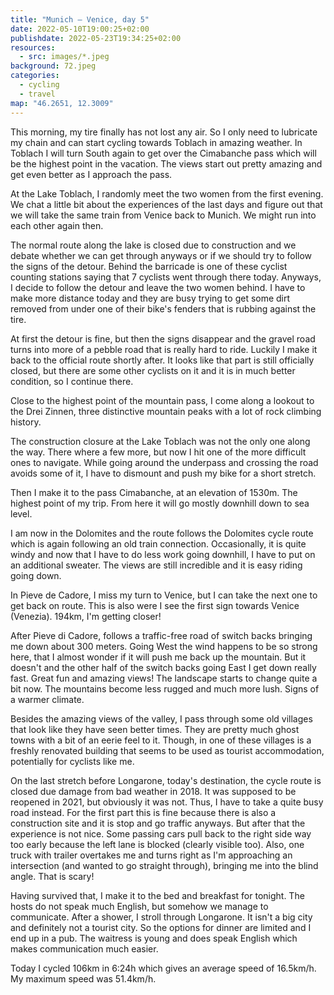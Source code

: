 ```yaml
---
title: "Munich — Venice, day 5"
date: 2022-05-10T19:00:25+02:00
publishdate: 2022-05-23T19:34:25+02:00
resources:
  - src: images/*.jpeg
background: 72.jpeg
categories:
  - cycling
  - travel
map: "46.2651, 12.3009"
---
```


This morning, my tire finally has not lost any air. So I only need to lubricate
my chain and can start cycling towards Toblach in amazing weather. In Toblach
I will turn South again to get over the Cimabanche pass which will be the
highest point in the vacation. The views start out pretty amazing and get even
better as I approach the pass.

<Gallery>
  <Rimg src="1.jpeg" alt="A lake that I pass." />
  <Rimg src="3.jpeg" alt="Cycling along a river." />
  <Rimg src="5.jpeg" alt="Approaching the dolomites." />
  <Rimg src="6.jpeg" alt="Approaching lake Toblach" />
</Gallery>

<Pano src="1.jpeg" alt="Approaching the dolomites." />

At the Lake Toblach, I randomly meet the two women from the first evening. We
chat a little bit about the experiences of the last days and figure out that we
will take the same train from Venice back to Munich. We might run into each other
again then.

<Pano src="2.jpeg" caption="Lake Toblach" />

The normal route along the lake is closed due to construction and we debate
whether we can get through anyways or if we should try to follow the signs of
the detour. Behind the barricade is one of these cyclist counting stations
saying that 7 cyclists went through there today. Anyways, I decide to follow the
detour and leave the two women behind. I have to make more distance today and
they are busy trying to get some dirt removed from under one of their bike's
fenders that is rubbing against the tire.

<Gallery>
  <Rimg src="8.jpeg" alt="Amazing view of the mountains." />
  <Rimg src="9.jpeg" alt="Impressive mountain walls." />
</Gallery>

At first the detour is fine, but then the signs disappear and the gravel road
turns into more of a pebble road that is really hard to ride. Luckily I make it
back to the official route shortly after. It looks like that part is still
officially closed, but there are some other cyclists on it and it is in much
better condition, so I continue there.

<Gallery>
  <Rimg src="11.jpeg" alt="Going up to Cimabanche." />
  <Rimg src="12.jpeg" alt="View of the dolomites." />
</Gallery>

Close to the highest point of the mountain pass, I come along a lookout to the
Drei Zinnen, three distinctive mountain peaks with a lot of rock climbing
history.

<Pano src="3.jpeg" caption="The Drei Zinnen." />

<Gallery>
  <Rimg src="17.jpeg" caption="The Drei Zinnen." />
  <Rimg src="21.jpeg" caption="The Drei Zinnen enlarged." />
</Gallery>

<Rimg src="20.jpeg" caption="And more impressive mountains in the Dolomites." />

<Pano src="4.jpeg" alt="Impressive mountains." />

The construction closure at the Lake Toblach was not the only one along the way.
There where a few more, but now I hit one of the more difficult ones to
navigate. While going around the underpass and crossing the road avoids some of
it, I have to dismount and push my bike for a short stretch.

<Gallery>
  <Rimg src="23.jpeg" caption="Dürrensee (Lago di Landro)" />
  <Rimg
    src="24.jpeg"
    caption="A random construction site blocking my way behind the underpass."
  />
</Gallery>

Then I make it to the pass Cimabanche, at an elevation of 1530m. The highest
point of my trip. From here it will go mostly downhill down to sea level.

<Gallery>
  <Rimg src="26.jpeg" caption="Almost at Cimabanche." />
  <Rimg src="27.jpeg" caption="Leaving South Tyrol and entering Venetia." />
</Gallery>

<Rimg src="28.jpeg" caption="Made it!" />

<Gallery>
  <Rimg src="30.jpeg" caption="Proof of the elevation." />
  <Rimg
    src="31.jpeg"
    caption="Cimabanche. It is possible to find older photographs of the sign on the Internet and you can see how the stickers accumulate over the last four years or so."
  />
</Gallery>

I am now in the Dolomites and the route follows the Dolomites cycle route which
is again following an old train connection. Occasionally, it is quite windy and
now that I have to do less work going downhill, I have to put on an additional
sweater. The views are still incredible and it is easy riding going down.

<Rimg src="32.jpeg" alt="The Dolomites cycle route." />

<Gallery>
  <Rimg src="33.jpeg" alt="Mountains" />
  <Rimg src="34.jpeg" caption="On the right is some sort of bunker." />
  <Rimg
    src="35.jpeg"
    caption="An old tunnel, the route went around, though (as the sign indicates)."
  />
  <Rimg src="37.jpeg" alt="A gorge." />
</Gallery>

<Rimg src="39.jpeg" caption="Once more some old station buildings." />

<Gallery>
  <Rimg src="40.jpeg" alt="Mountains and valley." />
  <Rimg src="41.jpeg" alt="Mountains." />
</Gallery>

<Pano src="6.jpeg" alt="Mountains." />

<Rimg
  src="42.jpeg"
  caption="In 1956, Cortian d'Ampezzo hosted the Olympic Winter Games. These are the ruins of the ski jumping platform (the landing area seems to have been converted to a soccer field)."
/>

<Gallery>
  <Rimg
    src="43.jpeg"
    caption="This path was not very comfortable to ride with a bicycle. Luckily it was only a very short stretch not much longer than twice of what you see here."
  />
  <Rimg
    src="45.jpeg"
    caption="Once more a closed cycle path forcing me to take the road."
  />
  <Rimg src="46.jpeg" alt="The valley." />
  <Rimg src="47.jpeg" alt="Mountains." />
  <Rimg
    src="50.jpeg"
    caption="An interesting bridge with this pyramidal structure."
  />
</Gallery>

<Rimg
  src="51.jpeg"
  caption="Occassionally, you find pink bicycles along this part of the route. This was probably the largest number in one spot"
/>

<Gallery>
  <Rimg src="52.jpeg" alt="Valley and mountains." />
  <Rimg src="53.jpeg" alt="Valley and mountains." />
  <Rimg src="56.jpeg" alt="Valley and mountains." />
</Gallery>

In Pieve de Cadore, I miss my turn to Venice, but I can take the next one to get
back on route. This is also were I see the first sign towards Venice (Venezia).
194km, I'm getting closer!

<Rimg src="57.jpeg" alt="Sign to Venice." />

After Pieve di Cadore, follows a traffic-free road of switch backs bringing me
down about 300 meters. Going West the wind happens to be so strong here, that
I almost wonder if it will push me back up the mountain. But it doesn't and the
other half of the switch backs going East I get down really fast. Great fun and
amazing views! The landscape starts to change quite a bit now. The mountains
become less rugged and much more lush. Signs of a warmer climate.

<Rimg src="58.jpeg" alt="Switch back road." />

<Gallery>
  <Rimg src="59.jpeg" alt="Switch back road." />
  <Rimg src="60.jpeg" alt="Mountains." />
  <Rimg src="62.jpeg" alt="Mountains." />
  <Rimg
    src="63.jpeg"
    caption="The river Piave flowing through the valley that I will follow out of the mountains."
  />
  <Rimg src="64.jpeg" alt="Piave." />
  <Rimg src="68.jpeg" alt="Valley with the Piave." />
</Gallery>

<Rimg src="69.jpeg" caption="The valley of the Piave." />

<Gallery>
  <Rimg src="70.jpeg" alt="Road through the valley." />
  <Rimg
    src="71.jpeg"
    caption="There is a bridge for trains in-between tunnels.  It is still in use."
  />
</Gallery>

<Rimg src="72.jpeg" alt="Valley of the Piave." />
<Rimg src="73.jpeg" alt="The Piave." />

Besides the amazing views of the valley, I pass through some old villages that
look like they have seen better times. They are pretty much ghost towns with
a bit of an eerie feel to it. Though, in one of these villages is a freshly
renovated building that seems to be used as tourist accommodation, potentially
for cyclists like me.

<Rimg src="75.jpeg" alt="The Piave." />

<Gallery>
  <Rimg src="74.jpeg" caption="Someone definitely welcomes cyclists heres." />
</Gallery>

On the last stretch before Longarone, today's destination, the cycle route is
closed due damage from bad weather in 2018. It was supposed to be reopened in
2021, but obviously it was not. Thus, I have to take a quite busy road instead.
For the first part this is fine because there is also a construction site and it
is stop and go traffic anyways. But after that the experience is not nice. Some
passing cars pull back to the right side way too early because the left lane is
blocked (clearly visible too). Also, one truck with trailer overtakes me and
turns right as I'm approaching an intersection (and wanted to go straight
through), bringing me into the blind angle. That is scary!

Having survived that, I make it to the bed and breakfast for tonight. The hosts
do not speak much English, but somehow we manage to communicate. After a shower,
I stroll through Longarone. It isn't a big city and definitely not a tourist
city. So the options for dinner are limited and I end up in a pub. The waitress
is young and does speak English which makes communication much easier.

<Gallery>
  <Rimg src="77.jpeg" caption="An interesting church in Longarone." />
  <Rimg src="78.jpeg" caption="Some art (?) in Longarone." />
</Gallery>

Today I cycled 106km in 6:24h which gives an average speed of 16.5km/h. My
maximum speed was 51.4km/h.

<GpxTrack src="20220510.gpx" />

<ElevationProfile src="20220510.gpx" />

<Nextday />
